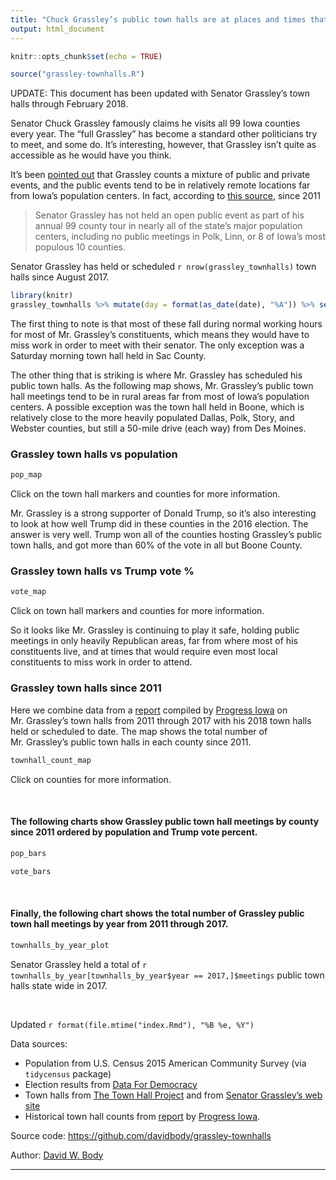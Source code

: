```yaml
---
title: "Chuck Grassley’s public town halls are at places and times that make it difficult for most Iowans to attend"
output: html_document
---
```


```r
knitr::opts_chunk$set(echo = TRUE)
```

```r
source("grassley-townhalls.R")
```

UPDATE: This document has been updated with Senator Grassley's town halls through February 2018.

Senator Chuck Grassley famously claims he visits all 99 Iowa counties every year. The "full Grassley" has become a standard other politicians try to meet, and some do. It's interesting, however, that Grassley isn't quite as accessible as he would have you think.

It's been [pointed out](https://iowastartingline.com/2016/09/01/look-at-this-map-of-counties-chuck-grassley-avoids-public-events-in/) that Grassley counts a mixture of public and private events, and the public events tend to be in relatively remote locations far from Iowa's population centers. In fact, according to [this source](http://fakegrassley.com), since 2011

> Senator Grassley has not held an open public event as part of his annual 99 county tour in nearly all of the state’s major population centers, including no public meetings in Polk, Linn, or 8 of Iowa’s most populous 10 counties.

Senator Grassley has held or scheduled `r nrow(grassley_townhalls)` town halls since August 2017.

```r
library(knitr)
grassley_townhalls %>% mutate(day = format(as_date(date), "%A")) %>% select(day, date, time, location) %>% kable
```

The first thing to note is that most of these fall during normal working hours for most of Mr. Grassley's constituents, which means they would have to miss work in order to meet with their senator. The only exception was a Saturday morning town hall held in Sac County.

The other thing that is striking is where Mr. Grassley has scheduled his public town halls. As the following map shows, Mr. Grassley's public town hall meetings tend to be in rural areas far from most of Iowa's population centers. A possible exception was the town hall held in Boone, which is relatively close to the more heavily populated Dallas, Polk, Story, and Webster counties, but still a 50-mile drive (each way) from Des Moines.

### Grassley town halls vs population

```r
pop_map
```

Click on the town hall markers and counties for more information.

Mr. Grassley is a strong supporter of Donald Trump, so it's also interesting to look at how well Trump did in these counties in the 2016 election. The answer is very well. Trump won all of the counties hosting Grassley's public town halls, and got more than 60% of the vote in all but Boone County.


### Grassley town halls vs Trump vote %

```r
vote_map
```

Click on town hall markers and counties for more information.

So it looks like Mr. Grassley is continuing to play it safe, holding public meetings in only heavily Republican areas, far from where most of his constituents live, and at times that would require even most local constituents to miss work in order to attend.

### Grassley town halls since 2011

Here we combine data from a [report](https://www.scribd.com/document/318247533/REPORT-The-Fake-Grassley) compiled by [Progress Iowa](http://progressiowa.org/) on Mr. Grassley's town halls from 2011 through 2017 with his 2018 town halls held or scheduled to date. The map shows the total number of Mr. Grassley's public town halls in each county since 2011.

```r
townhall_count_map
```

Click on counties for more information.

<br />

#### The following charts show Grassley public town hall meetings by county since 2011 ordered by population and Trump vote percent.

```r
pop_bars
```

```r
vote_bars
```

<br />

#### Finally, the following chart shows the total number of Grassley public town hall meetings by year from 2011 through 2017.

```r
townhalls_by_year_plot
```

Senator Grassley held a total of `r townhalls_by_year[townhalls_by_year$year == 2017,]$meetings` public town halls state wide in 2017.

<br/>

Updated `r format(file.mtime("index.Rmd"), "%B %e, %Y")`

Data sources:

* Population from U.S. Census 2015 American Community Survey (via `tidycensus` package)
* Election results from [Data For Democracy]( https://data.world/data4democracy/election-transparency)
* Town halls from [The Town Hall Project](https://townhallproject.com/) and from [Senator Grassley's web site](https://www.grassley.senate.gov/news)
* Historical town hall counts from [report](https://www.scribd.com/document/318247533/REPORT-The-Fake-Grassley) by [Progress Iowa](http://progressiowa.org/).

Source code: [https://github.com/davidbody/grassley-townhalls](https://github.com/davidbody/grassley-townhalls)

Author: [David W. Body](https://twitter.com/david_body)

---
